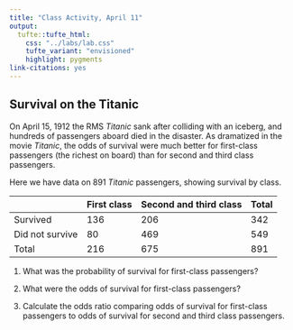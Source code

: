 ```yaml
---
title: "Class Activity, April 11"
output: 
  tufte::tufte_html:
    css: "../labs/lab.css"
    tufte_variant: "envisioned"
    highlight: pygments
link-citations: yes
---
```


## Survival on the Titanic

On April 15, 1912 the RMS *Titanic* sank after colliding with an iceberg, and hundreds of passengers aboard died in the disaster. As dramatized in the movie *Titanic*, the odds of survival were much better for first-class passengers (the richest on board) than for second and third class passengers.

Here we have data on 891 *Titanic* passengers, showing survival by class.

| | First class | Second and third class | Total |
| --- | --- | --- | --- |
| Survived | 136 | 206 | 342 |
| Did not survive | 80 | 469 | 549 |
| Total | 216 | 675 | 891 |

1. What was the probability of survival for first-class passengers?


2. What were the odds of survival for first-class passengers?


3. Calculate the odds ratio comparing odds of survival for first-class passengers to odds of survival for second and third class passengers.

